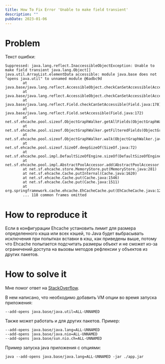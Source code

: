 ```yaml
---
title: How To Fix Error 'Unable to make field transient'
description: ""
pubDate: 2023-01-06
---
```


# Problem

Текст ошибки:

```log
Suppressed: java.lang.reflect.InaccessibleObjectException: Unable to make field transient java.lang.Object[] java.util.ArrayList.elementData accessible: module java.base does not "opens java.util" to unnamed module @6adbc9d
		at java.base/java.lang.reflect.AccessibleObject.checkCanSetAccessible(AccessibleObject.java:354)
		at java.base/java.lang.reflect.AccessibleObject.checkCanSetAccessible(AccessibleObject.java:297)
		at java.base/java.lang.reflect.Field.checkCanSetAccessible(Field.java:178)
		at java.base/java.lang.reflect.Field.setAccessible(Field.java:172)
		at net.sf.ehcache.pool.sizeof.ObjectGraphWalker.getAllFields(ObjectGraphWalker.java:271)
		at net.sf.ehcache.pool.sizeof.ObjectGraphWalker.getFilteredFields(ObjectGraphWalker.java:229)
		at net.sf.ehcache.pool.sizeof.ObjectGraphWalker.walk(ObjectGraphWalker.java:160)
		at net.sf.ehcache.pool.sizeof.SizeOf.deepSizeOf(SizeOf.java:72)
		at net.sf.ehcache.pool.impl.DefaultSizeOfEngine.sizeOf(DefaultSizeOfEngine.java:190)
		at net.sf.ehcache.pool.impl.AbstractPoolAccessor.add(AbstractPoolAccessor.java:63)
		at net.sf.ehcache.store.MemoryStore.put(MemoryStore.java:281)
		at net.sf.ehcache.Cache.putInternal(Cache.java:1620)
		at net.sf.ehcache.Cache.put(Cache.java:1546)
		at net.sf.ehcache.Cache.put(Cache.java:1511)
		at org.springframework.cache.ehcache.EhCacheCache.put(EhCacheCache.java:128)
		... 118 common frames omitted
```

# How to reproduce it

Если в конфигурации Ehcache установить лимит для размера определенного кэша или всех кэшей, 
то Java будет выбрасывать исключения при попытках вставки в кэш, как приведены выше, 
потому что Ehcache попытается подсчитать размеры объект и не сможет из-за ограничений доступа на вызовы методов рефлексии 
у объектов из других пакетов.

# How to solve it

Мне помог ответ на [StackOverflow](https://stackoverflow.com/questions/70756414/java-lang-reflect-inaccessibleobjectexception-unable-to-make-field-private-fina).

В нем написано, что необходимо добавить VM опции во время запуска приложения:

```
--add-opens java.base/java.util=ALL-UNNAMED
```

Также может работать и для других пакетов. Пример:

```
--add-opens java.base/java.lang=ALL-UNNAMED
--add-opens java.base/java.nio=ALL-UNNAMED
--add-opens java.base/sun.nio.ch=ALL-UNNAMED
```

Пример запуска java приложения с опциями:

```shell
java --add-opens java.base/java.lang=ALL-UNNAMED -jar ./app.jar
```
